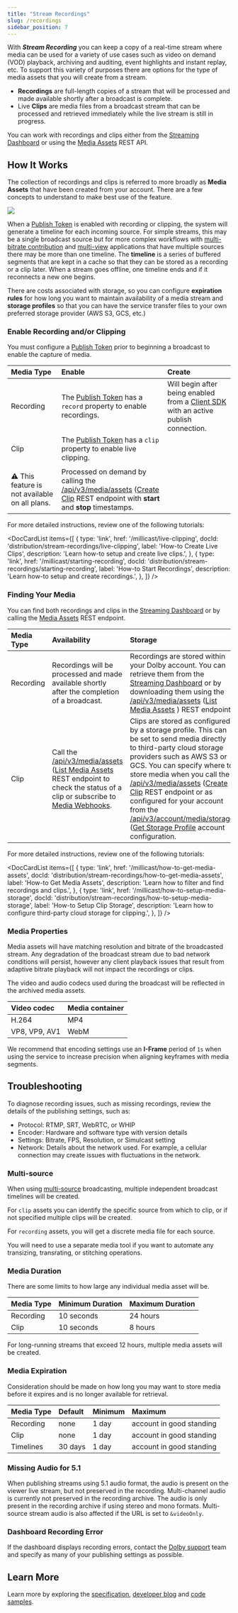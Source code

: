 ```yaml
---
title: "Stream Recordings"
slug: /recordings
sidebar_position: 7
---
```



With **_Stream Recording_** you can keep a copy of a real-time stream where media can be used for a variety of use cases such as video on demand (VOD) playback, archiving and auditing, event highlights and instant replay, etc. To support this variety of purposes there are options for the type of media assets that you will create from a stream.

- **Recordings** are full-length copies of a stream that will be processed and made available shortly after a broadcast is complete.
- Live **Clips** are media files from a broadcast stream that can be processed and retrieved immediately while the live stream is still in progress.

You can work with recordings and clips either from the [Streaming Dashboard](/millicast/streaming-dashboard/index.md) or using the [Media Assets](/millicast/api/media-assets-list-media-assets.api.mdx) REST API.

## How It Works

The collection of recordings and clips is referred to more broadly as **Media Assets** that have been created from your account. There are a few concepts to understand to make best use of the feature.


![](../../assets/img/8b5cccab48739f346b2bcd4b9fc3a48f827fb09924f0cb921f1f1825-media-assets-overview.png)



When a [Publish Token](/millicast/streaming-dashboard/managing-your-tokens.md) is enabled with recording or clipping, the system will generate a timeline for each incoming source. For simple streams, this may be a single broadcast source but for more complex workflows with [multi-bitrate contribution](/millicast/broadcast/multi-source-broadcasting.mdx) and [multi-view](/millicast/playback/multiview.md) applications that have multiple sources there may be more than one timeline. The **timeline** is a series of buffered segments that are kept in a cache so that they can be stored as a recording or a clip later. When a stream goes offline, one timeline ends and if it reconnects a new one begins.

There are costs associated with storage, so you can configure **expiration rules** for how long you want to maintain availability of a media stream and **storage profiles** so that you can have the service transfer files to your own preferred storage provider (AWS S3, GCS, etc.)


<CalloutStorageSurcharge />

### Enable Recording and/or Clipping

You must configure a [Publish Token](/millicast/streaming-dashboard/managing-your-tokens.md) prior to beginning a broadcast to enable the capture of media.

| Media Type                                     | Enable                                                                                                                                                                                                                               | Create                                                                                                                 |
| :--------------------------------------------- | :----------------------------------------------------------------------------------------------------------------------------------------------------------------------------------------------------------------------------------- | :--------------------------------------------------------------------------------------------------------------------- |
| Recording                                      | The [Publish Token](/millicast/streaming-dashboard/managing-your-tokens.md) has a `record` property to enable recordings.                                                                                                            | Will begin after being enabled from a [Client SDK](/millicast/client-sdks/index.mdx) with an active publish connection. |
| Clip                                           | The [Publish Token](/millicast/streaming-dashboard/managing-your-tokens.md) has a `clip` property to enable live clipping.                                                                                                           |
|                                                |
| ⚠️ This feature is not available on all plans. | Processed on demand by calling the [/api/v3/media/assets](/millicast/api/media-assets-list-media-assets.api.mdx) ([Create Clip](/millicast/api/record-files-create-record-clip) REST endpoint with **start** and **stop** timestamps. |

For more detailed instructions, review one of the following tutorials:

<DocCardList
  items={[
    {
      type: 'link',
      href: '/millicast/live-clipping',
      docId: 'distribution/stream-recordings/live-clipping',
      label: 'How-to Create Live Clips',
      description: 'Learn how-to setup and create live clips.',
    },
    {
      type: 'link',
      href: '/millicast/starting-recording',
      docId: 'distribution/stream-recordings/starting-recording',
      label: 'How-to Start Recordings',
      description: 'Learn how-to setup and create recordings.',
    },
  ]}
/>

### Finding Your Media

You can find both recordings and clips in the [Streaming Dashboard](/millicast/streaming-dashboard/index.md) or by calling the [Media Assets](/millicast/api/media-assets-list-media-assets.api.mdx) REST endpoint.

| Media Type | Availability                                                                                                                                                                                                                                                                   | Storage                                                                                                                                                                                                                                                                                                                                                                                                                                                                                                                                                                                               |
| :--------- | :----------------------------------------------------------------------------------------------------------------------------------------------------------------------------------------------------------------------------------------------------------------------------- | :---------------------------------------------------------------------------------------------------------------------------------------------------------------------------------------------------------------------------------------------------------------------------------------------------------------------------------------------------------------------------------------------------------------------------------------------------------------------------------------------------------------------------------------------------------------------------------------------------- |
| Recording  | Recordings will be processed and made available shortly after the completion of a broadcast.                                                                                                                                                                                   | Recordings are stored within your Dolby account. You can retrieve them from the [Streaming Dashboard](/millicast/streaming-dashboard/index.md) or by downloading them using the [/api/v3/media/assets](/millicast/api/media-assets-list-media-assets.api.mdx) ([List Media Assets](/millicast/api/media-assets-list-media-assets.api.mdx) ) REST endpoint.                                                                                                                                                                                                                                                      |
| Clip       | Call the [/api/v3/media/assets](/millicast/api/media-assets-list-media-assets.api.mdx) ([List Media Assets](/millicast/api/media-assets-list-media-assets) REST endpoint to check the status of a clip or subscribe to [Media Webhooks](/millicast/webhooks/media-webhooks.md). | Clips are stored as configured by a storage profile. This can be set to send media directly to third-party cloud storage providers such as AWS S3 or GCS. You can specify where to store media when you call the [/api/v3/media/assets](/millicast/api/media-assets-list-media-assets.api.mdx) ([Create Clip](/millicast/api/record-files-create-record-clip) REST endpoint or as configured for your account from the [/api/v3/account/media/storage](/millicast/api/account-create-storage-profile.api.mdx) ([Get Storage Profile](/millicast/api/account-get-storage-profile) account configuration. |

For more detailed instructions, review one of the following tutorials:

<DocCardList
  items={[
    {
      type: 'link',
      href: '/millicast/how-to-get-media-assets',
      docId: 'distribution/stream-recordings/how-to-get-media-assets',
      label: 'How-to Get Media Assets',
      description: 'Learn how to filter and find recordings and clips.',
    },
    {
      type: 'link',
      href: '/millicast/how-to-setup-media-storage',
      docId: 'distribution/stream-recordings/how-to-setup-media-storage',
      label: 'How-to Setup Clip Storage',
      description: 'Learn how to configure third-party cloud storage for clipping.',
    },
  ]}
/>

### Media Properties

Media assets will have matching resolution and bitrate of the broadcasted stream. Any degradation of the broadcast stream due to bad network conditions will persist, however any client playback issues that result from adaptive bitrate playback will not impact the recordings or clips.

The video and audio codecs used during the broadcast will be reflected in the archived media assets.

| Video codec   | Media container |
| :------------ | :-------------- |
| H.264         | MP4             |
| VP8, VP9, AV1 | WebM            |

We recommend that encoding settings use an **I-Frame** period of `1s` when using the service to increase precision when aligning keyframes with media segments.

## Troubleshooting

To diagnose recording issues, such as missing recordings, review the details of the publishing settings, such as:

- Protocol: RTMP, SRT, WebRTC, or WHIP
- Encoder: Hardware and software type with version details
- Settings: Bitrate, FPS, Resolution, or Simulcast setting
- Network: Details about the network used. For example, a cellular connection may create issues with fluctuations in the network.

### Multi-source

When using [multi-source](/millicast/broadcast/multi-source-broadcasting.mdx) broadcasting, multiple independent broadcast timelines will be created.

For `clip` assets you can identify the specific source from which to clip, or if not specified multiple clips will be created.

For `recording` assets, you will get a discrete media file for each source.

You will need to use a separate media tool if you want to automate any transizing, transrating, or stitching operations.

### Media Duration

There are some limits to how large any individual media asset will be.

| Media Type | Minimum Duration | Maximum Duration |
| :--------- | :--------------- | :--------------- |
| Recording  | 10 seconds       | 24 hours         |
| Clip       | 10 seconds       | 8 hours          |

For long-running streams that exceed 12 hours, multiple media assets will be created.

### Media Expiration

Consideration should be made on how long you may want to store media before it expires and is no longer available for retrieval.

| Media Type | Default | Minimum | Maximum                  |
| :--------- | :------ | :------ | :----------------------- |
| Recording  | none    | 1 day   | account in good standing |
| Clip       | none    | 1 day   | account in good standing |
| Timelines  | 30 days | 1 day   | account in good standing |

### Missing Audio for 5.1

When publishing streams using 5.1 audio format, the audio is present on the viewer live stream, but not preserved in the recording. Multi-channel audio is currently not preserved in the recording archive. The audio is only present in the recording archive if using stereo and mono formats. Multi-source stream audio is also affected if the URL is set to `&videoOnly`.

### Dashboard Recording Error

If the dashboard displays recording errors, contact the [Dolby support](http://support.dolby.io) team and specify as many of your publishing settings as possible.

## Learn More

Learn more by exploring the [specification](/millicast/api/media-assets-list-media-assets.api.mdx), [developer blog](https://dolby.io/blog/tag/distribution/) and [code samples](https://github.com/orgs/dolbyio-samples/repositories?q=distribution).
